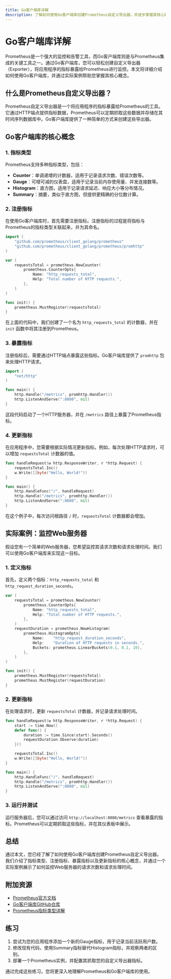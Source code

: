 ```yaml
---
title: Go客户端库详解
description: 了解如何使用Go客户端库创建Prometheus自定义导出器，并逐步掌握其核心概念和实际应用。
---
```


# Go客户端库详解

Prometheus是一个强大的监控和告警工具，而Go客户端库则是与Prometheus集成的关键工具之一。通过Go客户端库，您可以轻松创建自定义导出器（Exporter），将应用程序的指标暴露给Prometheus进行监控。本文将详细介绍如何使用Go客户端库，并通过实际案例帮助您掌握其核心概念。

## 什么是Prometheus自定义导出器？

Prometheus自定义导出器是一个将应用程序的指标暴露给Prometheus的工具。它通过HTTP端点提供指标数据，Prometheus可以定期抓取这些数据并存储在其时间序列数据库中。Go客户端库提供了一种简单的方式来创建这些导出器。

## Go客户端库的核心概念

### 1. 指标类型

Prometheus支持多种指标类型，包括：

- **Counter**：单调递增的计数器，适用于记录请求次数、错误次数等。
- **Gauge**：可增可减的仪表盘，适用于记录当前内存使用量、并发连接数等。
- **Histogram**：直方图，适用于记录请求延迟、响应大小等分布情况。
- **Summary**：摘要，类似于直方图，但提供更精确的分位数计算。

### 2. 注册指标

在使用Go客户端库时，首先需要注册指标。注册指标的过程是将指标与Prometheus的指标类型关联起来，并为其命名。

```go
import (
    "github.com/prometheus/client_golang/prometheus"
    "github.com/prometheus/client_golang/prometheus/promhttp"
)

var (
    requestsTotal = prometheus.NewCounter(
        prometheus.CounterOpts{
            Name: "http_requests_total",
            Help: "Total number of HTTP requests.",
        },
    )
)

func init() {
    prometheus.MustRegister(requestsTotal)
}
```

在上面的代码中，我们创建了一个名为 `http_requests_total` 的计数器，并在 `init` 函数中将其注册到Prometheus。

### 3. 暴露指标

注册指标后，需要通过HTTP端点暴露这些指标。Go客户端库提供了 `promhttp` 包来处理HTTP请求。

```go
import (
    "net/http"
)

func main() {
    http.Handle("/metrics", promhttp.Handler())
    http.ListenAndServe(":8080", nil)
}
```

这段代码启动了一个HTTP服务器，并在 `/metrics` 路径上暴露了Prometheus指标。

### 4. 更新指标

在应用程序中，您需要根据实际情况更新指标。例如，每次处理HTTP请求时，可以增加 `requestsTotal` 计数器的值。

```go
func handleRequest(w http.ResponseWriter, r *http.Request) {
    requestsTotal.Inc()
    w.Write([]byte("Hello, World!"))
}

func main() {
    http.HandleFunc("/", handleRequest)
    http.Handle("/metrics", promhttp.Handler())
    http.ListenAndServe(":8080", nil)
}
```

在这个例子中，每次访问根路径 `/` 时，`requestsTotal` 计数器都会增加。

## 实际案例：监控Web服务器

假设您有一个简单的Web服务器，您希望监控其请求次数和请求处理时间。我们可以使用Go客户端库来实现这一目标。

### 1. 定义指标

首先，定义两个指标：`http_requests_total` 和 `http_request_duration_seconds`。

```go
var (
    requestsTotal = prometheus.NewCounter(
        prometheus.CounterOpts{
            Name: "http_requests_total",
            Help: "Total number of HTTP requests.",
        },
    )
    requestDuration = prometheus.NewHistogram(
        prometheus.HistogramOpts{
            Name:    "http_request_duration_seconds",
            Help:    "Duration of HTTP requests in seconds.",
            Buckets: prometheus.LinearBuckets(0.1, 0.1, 10),
        },
    )
)

func init() {
    prometheus.MustRegister(requestsTotal)
    prometheus.MustRegister(requestDuration)
}
```

### 2. 更新指标

在处理请求时，更新 `requestsTotal` 计数器，并记录请求处理时间。

```go
func handleRequest(w http.ResponseWriter, r *http.Request) {
    start := time.Now()
    defer func() {
        duration := time.Since(start).Seconds()
        requestDuration.Observe(duration)
    }()

    requestsTotal.Inc()
    w.Write([]byte("Hello, World!"))
}

func main() {
    http.HandleFunc("/", handleRequest)
    http.Handle("/metrics", promhttp.Handler())
    http.ListenAndServe(":8080", nil)
}
```

### 3. 运行并测试

运行服务器后，您可以通过访问 `http://localhost:8080/metrics` 查看暴露的指标。Prometheus可以定期抓取这些指标，并在其仪表板中展示。

## 总结

通过本文，您已经了解了如何使用Go客户端库创建Prometheus自定义导出器。我们介绍了指标类型、注册指标、暴露指标以及更新指标的核心概念，并通过一个实际案例展示了如何监控Web服务器的请求次数和请求处理时间。

## 附加资源

- [Prometheus官方文档](https://prometheus.io/docs/introduction/overview/)
- [Go客户端库GitHub仓库](https://github.com/prometheus/client_golang)
- [Prometheus指标类型详解](https://prometheus.io/docs/concepts/metric_types/)

## 练习

1. 尝试为您的应用程序添加一个新的Gauge指标，用于记录当前活跃用户数。
2. 修改现有代码，使用Summary指标替代Histogram指标，并观察两者的区别。
3. 部署一个Prometheus实例，并配置其抓取您的自定义导出器指标。

通过完成这些练习，您将更深入地理解Prometheus和Go客户端库的使用。